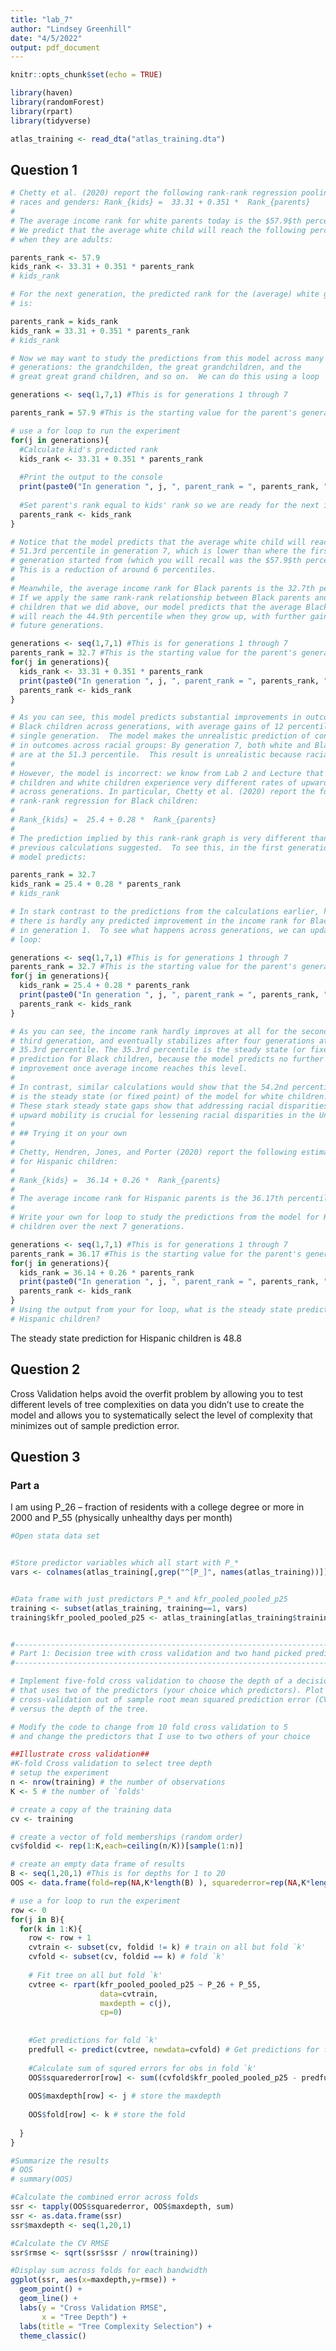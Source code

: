 ```yaml
---
title: "lab_7"
author: "Lindsey Greenhill"
date: "4/5/2022"
output: pdf_document
---
```


```r
knitr::opts_chunk$set(echo = TRUE)

library(haven)
library(randomForest)
library(rpart)
library(tidyverse)

atlas_training <- read_dta("atlas_training.dta")
```

## Question 1

```r
# Chetty et al. (2020) report the following rank-rank regression pooling all 
# races and genders: Rank_{kids} =  33.31 + 0.351 *  Rank_{parents}
# 
# The average income rank for white parents today is the $57.9$th percentile. 
# We predict that the average white child will reach the following percentile 
# when they are adults:

parents_rank <- 57.9
kids_rank <- 33.31 + 0.351 * parents_rank
# kids_rank

# For the next generation, the predicted rank for the (average) white grandchild
# is:

parents_rank = kids_rank
kids_rank = 33.31 + 0.351 * parents_rank
# kids_rank

# Now we may want to study the predictions from this model across many 
# generations: the grandchilden, the great grandchildren, and the 
# great great grand children, and so on.  We can do this using a loop

generations <- seq(1,7,1) #This is for generations 1 through 7

parents_rank = 57.9 #This is the starting value for the parent's generation

# use a for loop to run the experiment
for(j in generations){ 
  #Calculate kid's predicted rank
  kids_rank <- 33.31 + 0.351 * parents_rank
  
  #Print the output to the console
  print(paste0("In generation ", j, ", parent_rank = ", parents_rank, ", child_rank = ", kids_rank))
  
  #Set parent's rank equal to kids' rank so we are ready for the next iteration
  parents_rank <- kids_rank
}

# Notice that the model predicts that the average white child will reach the
# 51.3rd percentile in generation 7, which is lower than where the first 
# generation started from (which you will recall was the $57.9$th percentile).  
# This is a reduction of around 6 percentiles.
# 
# Meanwhile, the average income rank for Black parents is the 32.7th percentile.
# If we apply the same rank-rank relationship between Black parents and Black 
# children that we did above, our model predicts that the average Black child 
# will reach the 44.9th percentile when they grow up, with further gains for 
# future generations.

generations <- seq(1,7,1) #This is for generations 1 through 7
parents_rank = 32.7 #This is the starting value for the parent's generation
for(j in generations){ 
  kids_rank <- 33.31 + 0.351 * parents_rank
  print(paste0("In generation ", j, ", parent_rank = ", parents_rank, ", child_rank = ", kids_rank))
  parents_rank <- kids_rank
}

# As you can see, this model predicts substantial improvements in outcomes for
# Black children across generations, with average gains of 12 percentiles in a 
# single generation.  The model makes the unrealistic prediction of convergence
# in outcomes across racial groups: By generation 7, both white and Black children
# are at the 51.3 percentile.  This result is unrealistic because racial disparities have persisted for many generations in the United States.
# 
# However, the model is incorrect: we know from Lab 2 and Lecture that Black 
# children and white children experience very different rates of upward mobility 
# across generations. In particular, Chetty et al. (2020) report the following 
# rank-rank regression for Black children:
# 
# Rank_{kids} =  25.4 + 0.28 *  Rank_{parents}
# 
# The prediction implied by this rank-rank graph is very different than the 
# previous calculations suggested.  To see this, in the first generation this 
# model predicts:

parents_rank = 32.7
kids_rank = 25.4 + 0.28 * parents_rank
# kids_rank

# In stark contrast to the predictions from the calculations earlier, here 
# there is hardly any predicted improvement in the income rank for Black children
# in generation 1.  To see what happens across generations, we can update our 
# loop:

generations <- seq(1,7,1) #This is for generations 1 through 7
parents_rank = 32.7 #This is the starting value for the parent's generation
for(j in generations){ 
  kids_rank = 25.4 + 0.28 * parents_rank
  print(paste0("In generation ", j, ", parent_rank = ", parents_rank, ", child_rank = ", kids_rank))
  parents_rank <- kids_rank
}

# As you can see, the income rank hardly improves at all for the second and 
# third generation, and eventually stabilizes after four generations at the 
# 35.3rd percentile. The 35.3rd percentile is the steady state (or fixed point)
# prediction for Black children, because the model predicts no further 
# improvement once average income reaches this level. 
# 
# In contrast, similar calculations would show that the 54.2nd percentile 
# is the steady state (or fixed point) of the model for white children. 
# These stark steady state gaps show that addressing racial disparities in 
# upward mobility is crucial for lessening racial disparities in the United States. 
# 
# ## Trying it on your own
# 
# Chetty, Hendren, Jones, and Porter (2020) report the following estimates 
# for Hispanic children: 
# 
# Rank_{kids} =  36.14 + 0.26 *  Rank_{parents}
# 
# The average income rank for Hispanic parents is the 36.17th percentile.  
#
# Write your own for loop to study the predictions from the model for Hispanic 
# children over the next 7 generations.

generations <- seq(1,7,1) #This is for generations 1 through 7
parents_rank = 36.17 #This is the starting value for the parent's generation
for(j in generations){ 
  kids_rank = 36.14 + 0.26 * parents_rank
  print(paste0("In generation ", j, ", parent_rank = ", parents_rank, ", child_rank = ", kids_rank))
  parents_rank <- kids_rank
}
# Using the output from your for loop, what is the steady state prediction for 
# Hispanic children?


```

The steady state prediction for Hispanic children is 48.8

## Question 2

Cross Validation helps avoid the overfit problem by allowing you to test
different levels of tree complexities on data you didn't use to create the model
and allows you to systematically select the level of complexity that minimizes
out of sample prediction error.

## Question 3

### Part a
I am using P_26 -- fraction of residents with a college degree or more in 2000 and
P_55 (physically unhealthy days per month)

```r
#Open stata data set


#Store predictor variables which all start with P_*
vars <- colnames(atlas_training[,grep("^[P_]", names(atlas_training))])


#Data frame with just predictors P_* and kfr_pooled_pooled_p25
training <- subset(atlas_training, training==1, vars)
training$kfr_pooled_pooled_p25 <- atlas_training[atlas_training$training==1,]$kfr_pooled_pooled_p25


#-------------------------------------------------------------------------------
# Part 1: Decision tree with cross validation and two hand picked predictors
#-------------------------------------------------------------------------------

# Implement five-fold cross validation to choose the depth of a decision tree 
# that uses two of the predictors (your choice which predictors). Plot the 
# cross-validation out of sample root mean squared prediction error (CV RMSE) 
# versus the depth of the tree.

# Modify the code to change from 10 fold cross validation to 5
# and change the predictors that I use to two others of your choice

##Illustrate cross validation##
#K-fold Cross validation to select tree depth
# setup the experiment
n <- nrow(training) # the number of observations
K <- 5 # the number of `folds'

# create a copy of the training data
cv <- training

# create a vector of fold memberships (random order)
cv$foldid <- rep(1:K,each=ceiling(n/K))[sample(1:n)]

# create an empty data frame of results
B <- seq(1,20,1) #This is for depths for 1 to 20
OOS <- data.frame(fold=rep(NA,K*length(B) ), squarederror=rep(NA,K*length(B) ), maxdepth=rep(NA,K*length(B) )) 

# use a for loop to run the experiment
row <- 0
for(j in B){ 
  for(k in 1:K){ 
    row <- row + 1
    cvtrain <- subset(cv, foldid != k) # train on all but fold `k'
    cvfold <- subset(cv, foldid == k) # fold `k'
    
    # Fit tree on all but fold `k'
    cvtree <- rpart(kfr_pooled_pooled_p25 ~ P_26 + P_55,
                    data=cvtrain, 
                    maxdepth = c(j), 
                    cp=0) 
    
    
    #Get predictions for fold `k'
    predfull <- predict(cvtree, newdata=cvfold) # Get predictions for fold `k'
    
    #Calculate sum of squred errors for obs in fold `k'
    OOS$squarederror[row] <- sum((cvfold$kfr_pooled_pooled_p25 - predfull)^2) # Calculate prediction errors for fold `k'
    
    OOS$maxdepth[row] <- j # store the maxdepth
    
    OOS$fold[row] <- k # store the fold
    
  }
}

#Summarize the results
# OOS
# summary(OOS)

#Calculate the combined error across folds
ssr <- tapply(OOS$squarederror, OOS$maxdepth, sum)
ssr <- as.data.frame(ssr)
ssr$maxdepth <- seq(1,20,1)

#Calculate the CV RMSE
ssr$rmse <- sqrt(ssr$ssr / nrow(training))

#Display sum across folds for each bandwidth
ggplot(ssr, aes(x=maxdepth,y=rmse)) +
  geom_point() +
  geom_line() +
  labs(y = "Cross Validation RMSE",
       x = "Tree Depth") +
  labs(title = "Tree Complexity Selection") +
  theme_classic()

```



